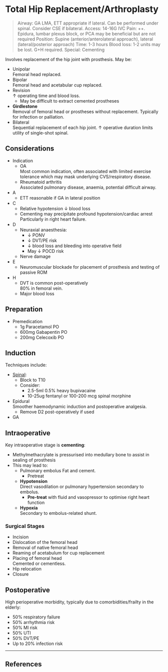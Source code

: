 # Total Hip Replacement/Arthroplasty


>Airway: GA LMA, ETT appropriate if lateral. Can be performed under spinal. Consider CSE if bilateral.
>Access: 14-16G IVC
>Pain: ++. Epidura, lumbar plexus block, or PCA may be beneficial but are not required
>Position: Supine (anterior/anterolateral approach), lateral (lateral/posterior approach)
>Time: 1-3 hours
>Blood loss: 1-2 units may be lost. G+H required.
>Special: Cementing

Involves replacement of the hip joint with prosthesis. May be:

* Unipolar  
Femoral head replaced.
* Bipolar  
Femoral head and acetabular cup replaced.
* Revision  
↑ operating time and blood loss.
	* May be difficult to extract cemented prostheses
* **Girdlestone**  
Removal of femoral head or prostheses without replacement. Typically for infection or palliation.
* Bilateral  
Sequential replacement of each hip joint. ↑ operative duration limits utility of single-shot spinal.


## Considerations

* Indication  
	* OA  
	Most common indication, often associated with limited exercise tolerance which may mask underlying CVS/respiratory disease.
	* Rheumatoid arthritis  
	Associated pulmonary disease, anaemia, potential difficult airway.


* A
	* ETT reasonable if GA in lateral position
* C
	* Relative hypotension ↓ blood loss
	* Cementing may precipitate profound hypotension/cardiac arrest  
	Particularly in right heart failure.
* D
	* Neuraxial anaesthesia:
		* ↓ PONV
		* ↓ DVT/PE risk
		* ↓ blood loss and bleeding into operative field
		* May ↓ POCD risk
	* Nerve damage
* E
	* Neuromuscular blockade for placement of prosthesis and testing of passive ROM
* H
	* DVT is common post-operatively  
	80% in femoral vein.
	* Major blood loss


## Preparation

* Premedication
	* 1g Paracetamol PO
	* 600mg Gabapentin PO
	* 200mg Celecoxib PO

## Induction

Techniques include:

* [Spinal](/anaesthesia/regional/spinal.md):
	* Block to T10
	* Consider:
		* 2.5-5ml 0.5% heavy bupivacaine
		* 10-25ug fentanyl or 100-200 mcg spinal morphine
* Epidural  
Smoother haemodynamic induction and postoperative analgesia.
	* Remove D2 post-operatively if used
* GA

## Intraoperative

Key intraoperative stage is **cementing**:

* Methylmethacrylate is pressurised into medullary bone to assist in sealing of prosthesis
* This may lead to:
	* Pulmonary embolus
	Fat and cement.
		* Pretreat
	* **Hypotension**  
	Direct vasodilation or pulmonary hypertension secondary to embolus.
		* **Pre-treat** with fluid and vasopressor to optimise right heart function
	* **Hypoxia**  
	Secondary to embolus-related shunt.


### Surgical Stages

* Incision
* Dislocation of the femoral head
* Removal of native femoral head
* Reaming of acetabulum for cup replacement
* Placing of femoral head  
Cemented or cementless.
* Hip relocation
* Closure

## Postoperative

High perioperative morbidity, typically due to comorbidities/frailty in the elderly:

* 50% respiratory failure
* 50% arrhythmia risk
* 50% MI risk
* 50% UTI
* 50% DVT/PE
* Up to 20% infection risk

---

## References
